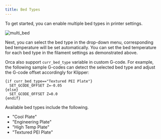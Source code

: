 ```yaml
---
title: Bed Types
---
```


To get started, you can enable multiple bed types in printer settings.

![multi_bed](/images/bed-types.gif)

Next, you can select the bed type in the drop-down menu, corresponding bed temperature will be set automatically.
You can set the bed temperature for each bed type in the filament settings as demonstrated above.

Orca also support `curr_bed_type` variable in custom G-code. For example, the following sample G-codes can detect the selected bed type and adjust the G-code offset accordingly for Klipper:

```gcode
{if curr_bed_type=="Textured PEI Plate"}
  SET_GCODE_OFFSET Z=-0.05
{else}
  SET_GCODE_OFFSET Z=0.0
{endif}
```

Available bed types include the following.

- "Cool Plate"
- "Engineering Plate"
- "High Temp Plate"
- "Textured PEI Plate"
